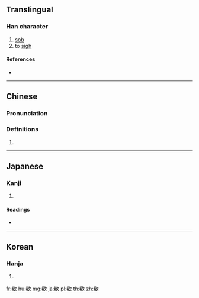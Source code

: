 ==Translingual==

===Han character===
{{Han char|rn=76|rad=欠|as=07|sn=11|four=47282|canj=KBNO|ids=⿰希欠}}

# [[sob]]
# to [[sigh]]

====References====
* {{Han ref|kx=0568.040|dkj=16087|dj=0956.170|hdz=32140.060|uh=6B37|ud=27447|bh=D5D8|bd=54744}}

----

==Chinese==
{{zh-forms}}

===Pronunciation===
{{zh-pron
|m=xī
|c=hei1
|mc=y
|oc=y
|ma=
|cat=v
}}

===Definitions===
# {{rfdef|lang=zh}}

----

==Japanese==

===Kanji===
{{ja-kanji|grade=|rs=欠07}}

# {{defn|lang=ja|sort=欠07}}

====Readings====
* {{ja-readings|on=[[き]] (ki)|kun=[[なげく]] (nageku)}}

----

==Korean==

===Hanja===
{{ko-hanja|hangeul=희|eumhun=|rv=hui|mr=hŭi|y=huy}}

# {{defn|lang=ko|sort=欠07}}

[[fr:欷]]
[[hu:欷]]
[[mg:欷]]
[[ja:欷]]
[[pl:欷]]
[[th:欷]]
[[zh:欷]]